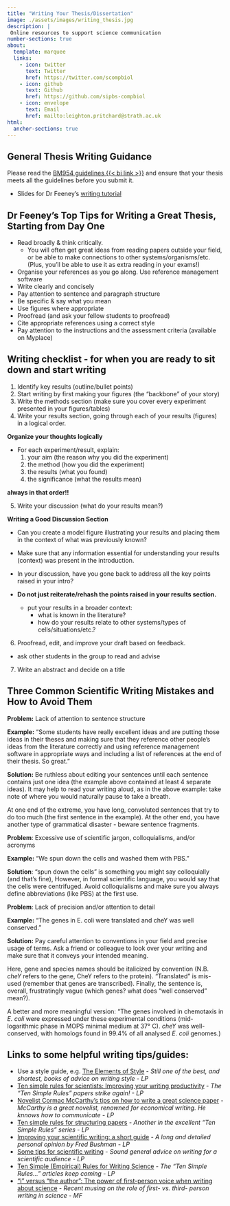 ```yaml
---
title: "Writing Your Thesis/Dissertation"
image: ./assets/images/writing_thesis.jpg
description: |
 Online resources to support science communication
number-sections: true
about:
  template: marquee
  links:
    - icon: twitter
      text: Twitter
      href: https://twitter.com/scompbiol
    - icon: github
      text: Github
      href: https://github.com/sipbs-compbiol
    - icon: envelope
      text: Email
      href: mailto:leighton.pritchard@strath.ac.uk
html:
  anchor-sections: true
---
```


## General Thesis Writing Guidance

::: {.callout-important}
Please read the [BM954 guidelines {{< bi link >}}]({{< var myplace.guidelines >}}) and ensure that your thesis meets all the guidelines before you submit it.
:::

- Slides for Dr Feeney's [writing tutorial](./assets/slides/writing_tutorial.pdf)

## Dr Feeney's Top Tips for Writing a Great Thesis, Starting from Day One

- Read broadly & think critically.
  - You will often get great ideas from reading papers outside your field, or be able to make connections to other systems/organisms/etc. (Plus, you'll be able to use it as extra reading in your exams!)
- Organise your references as you go along. Use reference management software
- Write clearly and concisely
- Pay attention to sentence and paragraph structure
- Be specific & say what you mean
- Use figures where appropriate
- Proofread (and ask your fellow students to proofread)
- Cite appropriate references using a correct style
- Pay attention to the instructions and the assessment criteria (available on Myplace)

## Writing checklist - for when you are ready to sit down and start writing

1. Identify key results (outline/bullet points)
2. Start writing by first making your figures (the "backbone" of your story)
3. Write the methods section (make sure you cover every experiment presented in your figures/tables)
4. Write your results section, going through each of your results (figures) in a logical order.

::: {.callout-tip}
**Organize your thoughts logically**

- For each experiment/result, explain:
  1. your aim (the reason why you did the experiment)
  2. the method (how you did the experiment)
  3. the results (what you found)
  4. the significance (what the results mean)

**always in that order!!**
:::

5. Write your discussion (what do your results mean?)

::: {.callout-tip}
**Writing a Good Discussion Section**

- Can you create a model figure illustrating your results and placing them in the context of what was previously known?
- Make sure that any information essential for understanding your results (context) was present in the introduction.
- In your discussion, have you gone back to address all the key points raised in your intro?

- **Do not just reiterate/rehash the points raised in your results section.**
  - put your results in a broader context:
    - what is known in the literature?
    - how do your results relate to other systems/types of cells/situations/etc.?
:::

6.  Proofread, edit, and improve your draft based on feedback.
  - ask other students in the group to read and advise
7.  Write an abstract and decide on a title

## Three Common Scientific Writing Mistakes and How to Avoid Them

::: {.callout-note}
**Problem:** Lack of attention to sentence structure

**Example:** "Some students have really excellent ideas and are putting those ideas in their theses and making sure that they reference other people's ideas from the literature correctly and using reference management software in appropriate ways and including a list of references at the end of their thesis. So great."

**Solution:** Be ruthless about editing your sentences until each sentence contains just one idea (the example above contained at least 4 separate ideas). It may help to read your writing aloud, as in the above example: take note of where you would naturally pause to take a breath.

At one end of the extreme, you have long, convoluted sentences that try to do too much (the first sentence in the example). At the other end, you have another type of grammatical disaster - beware sentence fragments.
:::

::: {.callout-note}
**Problem**: Excessive use of scientific jargon, colloquialisms, and/or acronyms

**Example:** "We spun down the cells and washed them with PBS."

**Solution**: "spun down the cells" is something you might say colloquially (and that's fine), However, in formal scientific language, you would say that the cells were centrifuged. Avoid colloquialisms and make sure you always define abbreviations (like PBS) at the first use.
:::

::: {.callout-note}
**Problem**: Lack of precision and/or attention to detail

**Example:** "The genes in E. coli were translated and cheY was well conserved."

**Solution:** Pay careful attention to conventions in your field and precise usage of terms. Ask a friend or colleague to look over your writing and make sure that it conveys your intended meaning.

Here, gene and species names should be italicized by convention (N.B. *cheY* refers to the gene, CheY refers to the protein). "Translated" is mis-used (remember that genes are transcribed). Finally, the sentence is, overall, frustratingly vague (which genes? what does "well conserved" mean?).

A better and more meaningful version: "The genes involved in chemotaxis in *E. coli* were expressed under these experimental conditions (mid-logarithmic phase in MOPS minimal medium at 37° C). *cheY* was well-conserved, with homologs found in 99.4% of all analysed *E. coli* genomes.)
:::


## Links to some helpful writing tips/guides:

-   Use a style guide, e.g. [The Elements of Style](http://www.gutenberg.org/ebooks/37134) - _Still one of the best, and shortest, books of advice on writing style - LP_
-   [Ten simple rules for scientists: Improving your writing productivity](https://journals.plos.org/ploscompbiol/article?id=10.1371/journal.pcbi.1006379) - _The "Ten Simple Rules" papers strike again! - LP_
-   [Novelist Cormac McCarthy's tips on how to write a great science paper](https://www.nature.com/articles/d41586-019-02918-5) - _McCarthy is a great novelist, renowned for economical writing. He knnows how to communicate - LP_
-   [Ten simple rules for structuring papers](https://doi.org/10.1371/journal.pcbi.1005619) - _Another in the excellent "Ten Simple Rules" series - LP_
-   [Improving your scientific writing: a short guide](https://lijunsun.github.io/files/ScientificWritingV39.pdf) - _A long and detailed personal opinion by Fred Bushman - LP_ 
-   [Some tips for scientific writing](https://kucharski.substack.com/p/some-tips-for-scientific-writing) - _Sound general advice on writing for a scientific audience - LP_
-   [Ten Simple (Empirical) Rules for Writing Science](https://journals.plos.org/ploscompbiol/article?id=10.1371/journal.pcbi.1004205) - _The "Ten Simple Rules…" articles keep coming - LP_
- [“I” versus “the author”: The power of first-person voice when writing about science](https://doi.org/10.1073/pnas.2316966121) - _Recent musing on the role of first- vs. third- person writing in science - MF_